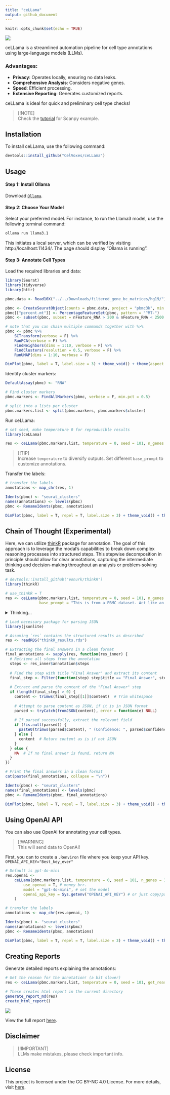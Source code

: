 ```yaml
---
title: "ceLLama"
output: github_document
---
```


```r
knitr::opts_chunk$set(echo = TRUE)
```

![](ceLLama_files/cellama.png)

ceLLama is a streamlined automation pipeline for cell type annotations using large-language models (LLMs).

### Advantages:

- **Privacy**: Operates locally, ensuring no data leaks.
- **Comprehensive Analysis**: Considers negative genes.
- **Speed**: Efficient processing.
- **Extensive Reporting**: Generates customized reports.

ceLLama is ideal for quick and preliminary cell type checks!

> [!NOTE]\
> Check the [tutorial](ceLLama/pbmc2700.ipynb) for Scanpy example.

## Installation

To install ceLLama, use the following command:
```r
devtools::install_github("CelVoxes/ceLLama")
```

## Usage

#### Step 1: Install Ollama

Download [`Ollama`](https://ollama.com/).

#### Step 2: Choose Your Model

Select your preferred model. For instance, to run the Llama3 model, use the following terminal command:

```bash
ollama run llama3.1
```

This initiates a local server, which can be verified by visiting http://localhost:11434/. The page should display "Ollama is running".

#### Step 3: Annotate Cell Types

Load the required libraries and data:
```r
library(Seurat)
library(tidyverse)
library(httr)

pbmc.data <- Read10X("../../Downloads/filtered_gene_bc_matrices/hg19/")

pbmc <- CreateSeuratObject(counts = pbmc.data, project = "pbmc3k", min.cells = 3, min.features = 200)
pbmc[["percent.mt"]] <- PercentageFeatureSet(pbmc, pattern = "^MT-")
pbmc <- subset(pbmc, subset = nFeature_RNA > 200 & nFeature_RNA < 2500 & percent.mt < 5)

# note that you can chain multiple commands together with %>%
pbmc <- pbmc %>%
    SCTransform(verbose = F) %>%
    RunPCA(verbose = F) %>%
    FindNeighbors(dims = 1:10, verbose = F) %>%
    FindClusters(resolution = 0.5, verbose = F) %>%
    RunUMAP(dims = 1:10, verbose = F)

DimPlot(pbmc, label = T, label.size = 3) + theme_void() + theme(aspect.ratio = 1)
```

Identify cluster markers:
```r
DefaultAssay(pbmc) <- "RNA"

# Find cluster markers
pbmc.markers <- FindAllMarkers(pbmc, verbose = F, min.pct = 0.5)

# split into a lists per cluster
pbmc.markers.list <- split(pbmc.markers, pbmc.markers$cluster)
```

Run ceLLama:
```r
# set seed, make temperature 0 for reproducible results
library(ceLLama)

res <- ceLLama(pbmc.markers.list, temperature = 0, seed = 101, n_genes = 30)
```

> [!TIP]\
> Increase `temperature` to diversify outputs.
> Set different `base_prompt` to customize annotations.

Transfer the labels:
```r
# transfer the labels
annotations <- map_chr(res, 1)

Idents(pbmc) <- "seurat_clusters"
names(annotations) <- levels(pbmc)
pbmc <- RenameIdents(pbmc, annotations)

DimPlot(pbmc, label = T, repel = T, label.size = 3) + theme_void() + theme(aspect.ratio = 1) & NoLegend()
```


## Chain of Thought (Experimental)

Here, we can utilize [thinkR](https://github.com/eonurk/thinkR) package for annotation. The goal of this approach is to leverage the modal's capabilities to break down complex reasoning processes into structured steps. This stepwise decomposition in principle should allow for clear annotations, capturing the intermediate thinking and decision-making throughout an analysis or problem-solving task.

```r
# devtools::install_github("eonurk/thinkR")
library(thinkR)
```


```r
# use_thinkR = T
res <- ceLLama(pbmc.markers.list, temperature = 0, seed = 101, n_genes = 30, use_thinkR = T, 
               base_prompt = "This is from a PBMC dataset. Act like an expert immunologist and give me the cell type annotation for this cluster. ")
```

<details><summary>Thinking...</summary>
```r
# Assuming `res` contains the results to be displayed in markdown format
res <- readRDS("thinkR_results.rds")

# Formatting the output properly for markdown
output <- paste(
  unlist(lapply(res, function(res_inner){
    lapply(res_inner$annotation$steps, function(m) {
      
      if (!is.null(m$title) && !is.null(m$content) && !is.null(m$thinking_time)) {
        sprintf(
          "### %s\n\n%s\n\n**Time:** %s s\n\n---\n", 
          m$title, m$content, m$thinking_time
        )
      }
      
    })
  })),
  collapse = "\n"
)

# Printing the output for markdown without c("")
cat(output)
```
</details>

```r
# Load necessary package for parsing JSON
library(jsonlite)

# Assuming `res` contains the structured results as described
res <- readRDS("thinkR_results.rds")

# Extracting the final answers in a clean format
final_annotations <- sapply(res, function(res_inner) {
  # Retrieve all steps from the annotation
  steps <- res_inner$annotation$steps
  
  # Find the step with title "Final Answer" and extract its content
  final_step <- Filter(function(step) step$title == "Final Answer", steps)
  
  # Extract and parse the content of the "Final Answer" step
  if (length(final_step) > 0) {
    content <- trimws(final_step[[1]]$content)  # Trim whitespace
    
    # Attempt to parse content as JSON, if it is in JSON format
    parsed <- tryCatch(fromJSON(content), error = function(e) NULL)
    
    # If parsed successfully, extract the relevant field
    if (!is.null(parsed)) {
      paste0(trimws(parsed$content), " (Confidence: ", parsed$confidence, ")")
    } else {
      content  # Return content as is if not JSON
    }
  } else {
    NA  # If no final answer is found, return NA
  }
})

# Print the final answers in a clean format
cat(paste(final_annotations, collapse = "\n"))
```

```r
Idents(pbmc) <- "seurat_clusters"
names(final_annotations) <- levels(pbmc)
pbmc <- RenameIdents(pbmc, final_annotations)

DimPlot(pbmc, label = T, repel = T, label.size = 3) + theme_void() + theme(aspect.ratio = 1) & NoLegend()
```


## Using OpenAI API
You can also use OpenAI for annotating your cell types.

> [!WARNING]\
> This will send data to OpenAI!

First, you can to create a `.Renviron` file where you keep your API key.
`OPENAI_API_KEY="Best_key_ever"`

```r
# Default is gpt-4o-mini
res.openai <-
    ceLLama(pbmc.markers.list, temperature = 0, seed = 101, n_genes = 30,
        use_openai = T, # money brr.
        model = "gpt-4o-mini", # set the model
        openai_api_key = Sys.getenv("OPENAI_API_KEY") # or just copy/paste
    )

# transfer the labels
annotations <- map_chr(res.openai, 1)

Idents(pbmc) <- "seurat_clusters"
names(annotations) <- levels(pbmc)
pbmc <- RenameIdents(pbmc, annotations)

DimPlot(pbmc, label = T, repel = T, label.size = 3) + theme_void() + theme(aspect.ratio = 1) & NoLegend()
```


## Creating Reports

Generate detailed reports explaining the annotations:
```r
# Get the reason for the annotation! (a bit slower)
res <- ceLLama(pbmc.markers.list, temperature = 0, seed = 101, get_reason = T)

# These creates html report in the current directory
generate_report_md(res)
create_html_report()
```

![](ceLLama_files/report-example.png)

View the full report [here](report.html).


## Disclaimer

> [!IMPORTANT]\
> LLMs make mistakes, please check important info.

## License
This project is licensed under the CC BY-NC 4.0 License. For more details, visit [here](https://creativecommons.org/licenses/by-nc/4.0/).

